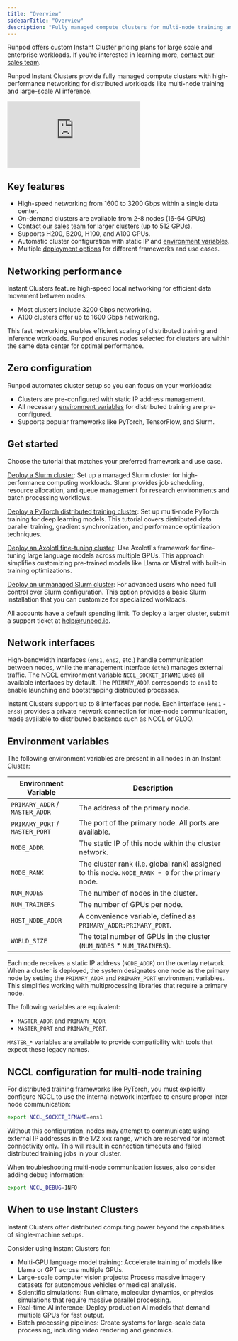 ```yaml
---
title: "Overview"
sidebarTitle: "Overview"
description: "Fully managed compute clusters for multi-node training and AI inference."
---
```


<Tip>

Runpod offers custom Instant Cluster pricing plans for large scale and enterprise workloads. If you're interested in learning more, [contact our sales team](https://ecykq.share.hsforms.com/2MZdZATC3Rb62Dgci7knjbA).

</Tip>

Runpod Instant Clusters provide fully managed compute clusters with high-performance networking for distributed workloads like multi-node training and large-scale AI inference.

<iframe
  className="w-full aspect-video rounded-xl"
  src="https://www.youtube.com/embed/6T3IgOxGubU?si=Dkdcba8O2rficZNo"
  title="Introduction to Instant Clusters"
  frameBorder="0"
  allow="fullscreen; accelerometer; autoplay; clipboard-write; encrypted-media; gyroscope; picture-in-picture"
  allowFullScreen
></iframe>

## Key features

* High-speed networking from 1600 to 3200 Gbps within a single data center.
* On-demand clusters are available from 2-8 nodes (16-64 GPUs)
* [Contact our sales team](https://ecykq.share.hsforms.com/2MZdZATC3Rb62Dgci7knjbA) for larger clusters (up to 512 GPUs).
* Supports H200, B200, H100, and A100 GPUs.
* Automatic cluster configuration with static IP and [environment variables](#environment-variables).
* Multiple [deployment options](#get-started) for different frameworks and use cases.

## Networking performance

Instant Clusters feature high-speed local networking for efficient data movement between nodes:

* Most clusters include 3200 Gbps networking.
* A100 clusters offer up to 1600 Gbps networking.

This fast networking enables efficient scaling of distributed training and inference workloads. Runpod ensures nodes selected for clusters are within the same data center for optimal performance.

## Zero configuration

Runpod automates cluster setup so you can focus on your workloads:

* Clusters are pre-configured with static IP address management.
* All necessary [environment variables](#environment-variables) for distributed training are pre-configured.
* Supports popular frameworks like PyTorch, TensorFlow, and Slurm.

## Get started

Choose the tutorial that matches your preferred framework and use case.

[Deploy a Slurm cluster](/instant-clusters/slurm-clusters): Set up a managed Slurm cluster for high-performance computing workloads. Slurm provides job scheduling, resource allocation, and queue management for research environments and batch processing workflows.

[Deploy a PyTorch distributed training cluster](/instant-clusters/pytorch): Set up multi-node PyTorch training for deep learning models. This tutorial covers distributed data parallel training, gradient synchronization, and performance optimization techniques.

[Deploy an Axolotl fine-tuning cluster](/instant-clusters/axolotl): Use Axolotl's framework for fine-tuning large language models across multiple GPUs. This approach simplifies customizing pre-trained models like Llama or Mistral with built-in training optimizations.

[Deploy an unmanaged Slurm cluster](/instant-clusters/slurm): For advanced users who need full control over Slurm configuration. This option provides a basic Slurm installation that you can customize for specialized workloads.

<Note>

All accounts have a default spending limit. To deploy a larger cluster, submit a support ticket at [help@runpod.io](mailto:help@runpod.io).

</Note>

## Network interfaces

High-bandwidth interfaces (`ens1`, `ens2`, etc.) handle communication between nodes, while the management interface (`eth0`) manages external traffic. The [NCCL](https://developer.nvidia.com/nccl) environment variable `NCCL_SOCKET_IFNAME` uses all available interfaces by default. The `PRIMARY_ADDR` corresponds to `ens1` to enable launching and bootstrapping distributed processes.

Instant Clusters support up to 8 interfaces per node. Each interface (`ens1` - `ens8`) provides a private network connection for inter-node communication, made available to distributed backends such as NCCL or GLOO.

## Environment variables

The following environment variables are present in all nodes in an Instant Cluster:

| Environment Variable           | Description                                                                   |
| ------------------------------ | ----------------------------------------------------------------------------- |
| `PRIMARY_ADDR` / `MASTER_ADDR` | The address of the primary node.                                               |
| `PRIMARY_PORT` / `MASTER_PORT` | The port of the primary node. All ports are available.                        |
| `NODE_ADDR`                    | The static IP of this node within the cluster network.                         |
| `NODE_RANK`                    | The cluster rank (i.e. global rank) assigned to this node. `NODE_RANK = 0` for the primary node. |
| `NUM_NODES`                    | The number of nodes in the cluster.                                            |
| `NUM_TRAINERS`                 | The number of GPUs per node.                                                   |
| `HOST_NODE_ADDR`               | A convenience variable, defined as `PRIMARY_ADDR:PRIMARY_PORT`.                       |
| `WORLD_SIZE`                   | The total number of GPUs in the cluster (`NUM_NODES` \* `NUM_TRAINERS`).      |

Each node receives a static IP address (`NODE_ADDR`) on the overlay network. When a cluster is deployed, the system designates one node as the primary node by setting the `PRIMARY_ADDR` and `PRIMARY_PORT` environment variables. This simplifies working with multiprocessing libraries that require a primary node.

The following variables are equivalent: 
- `MASTER_ADDR` and `PRIMARY_ADDR`
- `MASTER_PORT` and `PRIMARY_PORT`.

`MASTER_*` variables are available to provide compatibility with tools that expect these legacy names.

## NCCL configuration for multi-node training

For distributed training frameworks like PyTorch, you must explicitly configure NCCL to use the internal network interface to ensure proper inter-node communication:

```bash
export NCCL_SOCKET_IFNAME=ens1
```

<Warning>
Without this configuration, nodes may attempt to communicate using external IP addresses in the 172.xxx range, which are reserved for internet connectivity only. This will result in connection timeouts and failed distributed training jobs in your cluster.
</Warning>

When troubleshooting multi-node communication issues, also consider adding debug information:

```bash
export NCCL_DEBUG=INFO
```

## When to use Instant Clusters

Instant Clusters offer distributed computing power beyond the capabilities of single-machine setups.

Consider using Instant Clusters for:

* Multi-GPU language model training: Accelerate training of models like Llama or GPT across multiple GPUs.
* Large-scale computer vision projects: Process massive imagery datasets for autonomous vehicles or medical analysis.
* Scientific simulations: Run climate, molecular dynamics, or physics simulations that require massive parallel processing.
* Real-time AI inference: Deploy production AI models that demand multiple GPUs for fast output.
* Batch processing pipelines: Create systems for large-scale data processing, including video rendering and genomics.
